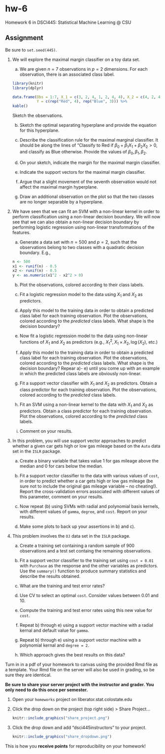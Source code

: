 # hw-6

Homework 6 in DSCI445: Statistical Machine Learning @ CSU

## Assignment

Be sure to `set.seed(445)`.

1. We will explore the maximal margin classifier on a toy data set.

    a) We are given $n = 7$ observations in $p = 2$ dimensions. For each observation, there is an associated class label.
    
      ```r
      library(knitr)
      library(dplyr)
    
      data.frame(Obs = 1:7, X_1 = c(3, 2, 4, 1, 2, 4, 4), X_2 = c(4, 2, 4, 4, 1, 3, 1), 
                 Y = c(rep("Red", 4), rep("Blue", 3))) %>%
      kable()
      ```
  
      Sketch the observations.
    
    b) Sketch the optimal separating hyperplane and provide the equation for this hyperplane.
  
    c) Describe the classification rule for the maximal marginal classifier. It should be along the lines of "Classify to Red if $\beta_0 + \beta_1 X_1 + \beta_2 X_2 > 0$, and classify as Blue otherwise. Provide the values of $\beta_0, \beta_1, \beta_2$.
  
    d) On your sketch, indicate the margin for the maximal margin classifier.
  
    e) Indicate the support vectors for the maximal margin classifier.
  
    f) Argue that a slight movement of the seventh observation would not affect the maximal margin hyperplane.
  
    g) Draw an additional observation on the plot so that the two classes are no longer separable by a hyperplane.
  
2. We have seen that we can fit an SVM with a non-linear kernel in order to perform classification using a non-linear decision boundary. We will now see that we can also obtain a non-linear decision boundary by performing logistic regression using non-linear transformations of the features.

    a)  Generate a data set with $n = 500$ and $p = 2$, such that the observations belong to two classes with a quadratic decision boundary. E.g.,
      
      ```r
      n <- 500
      x1 <- runif(n) - 0.5
      x2 <- runif(n) - 0.5
      y <- as.numeric(x1^2 - x2^2 > 0)
      ```
      
    b) Plot the observations, colored according to their class labels.
  
    c) Fit a logistic regression model to the data using $X_1$ and $X_2$ as predictors.
  
    d) Apply this model to the training data in order to obtain a predicted class label for each training observation. Plot the observations, colored according to the *predicted* class labels. What shape is the decision boundary?
  
    e) Now fit a logistic regression model to the data using non-linear functions of $X_1$ and $X_2$ as predictors (e.g., $X_1^2, X_1 \times X_2, \log(X_2)$, etc.)
  
    f) Apply this model to the training data in order to obtain a predicted class label for each training observation. Plot the observations, colored according to the *predicted* class labels. What shape is the decision boundary? Repear a)- e) until you come up with an example in which the predicted class labels are obviously non-linear.
  
    g) Fit a support vector classifier with $X_1$ and $X_2$ as predictors. Obtain a class predictor for each training observation. Plot the observations, colored according to the *predicted* class labels.
  
    h) Fit an SVM using a non-linear kernel to the data with $X_1$ and $X_2$ as predictors. Obtain a class predictor for each training observation. Plot the observations, colored according to the *predicted* class labels.
  
    i) Comment on your results.
  
3. In this problem, you will use support vector approaches to predict whether a given car gets high or low gas mileage based on the `Auto` data set in the `ISLR` package.

    a) Create a binary variable that takes value 1 for gas mileage above the median and 0 for cars below the median.
  
    b) Fit a support vector classifier to the data with various values of `cost`, in order to predict whether a car gets high or low gas mileage (be sure not to include the original gas mileage variable -- no cheating!). Report the cross-validation errors associated with different values of this parameter, comment on your results.
  
    c) Now repeat (b) using SVMs with radial and polynomial basis kernels, with different values of `gamma`, `degree`, and `cost`. Report on your results.
  
    d) Make some plots to back up your assertions in b) and c).
  
4. This problem involves the `OJ` data set in the `ISLR` package.

    a) Create a training set containing a random sample of 900 observations and a test set containg the remaining observations.
  
    b) Fit a support vector classifier to the training set using `cost = 0.01` with `Purchase` as the response and the other variables as predictors. Use the `summary()` function to produce summary statistics and describe the results obtained.
  
    c) What are the training and test error rates?
  
    d) Use CV to select an optimal `cost`. Consider values between $0.01$ and $10$.
  
    e) Compute the training and test error rates using this new value for `cost`.
  
    f) Repeat b) through e) using a support vector machine with a radial kernal and default value for `gamma`.
  
    g) Repeat b) through e) using a support vector machine with a polynomial kernal and `degree = 2`.
  
    h) Which approach gives the best results on this data?

Turn in in a pdf of your homework to canvas using the provided Rmd file as a template. Your Rmd file on the server will also be used in grading, so be sure they are identical.

**Be sure to share your server project with the instructor and grader. You only need to do this once per semester.**

1. Open your `homeworks` project on liberator.stat.colostate.edu
2. Click the drop down on the project (top right side) > Share Project...
    
    ```r
    knitr::include_graphics("share_project.png")
    ```
  
3. Click the drop down and add "dsci445instructors" to your project.

    ```r
    knitr::include_graphics("share_dropdown.png")
    ```

This is how you **receive points** for reproducibility on your homework!


